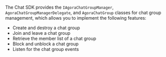 <PlatformWrapper platform="ios">

The Chat SDK provides the `IAgoraChatGroupManager`, `AgoraChatGroupManagerDelegate`, and `AgoraChatGroup` classes for chat group management, which allows you to implement the following features:

- Create and destroy a chat group
- Join and leave a chat group
- Retrieve the member list of a chat group
- Block and unblock a chat group
- Listen for the chat group events
  
</PlatformWrapper>